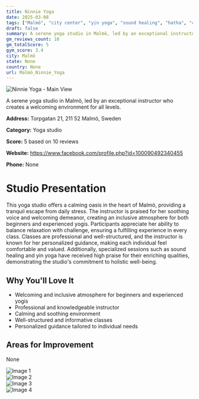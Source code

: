 ```yaml
---
title: Ninnie Yoga
date: 2025-03-08
tags: ["Malmö", "city center", "yin yoga", "sound healing", "hatha", "calm atmosphere", "inclusive environment", "Malmö"]  
draft: false
summary: A serene yoga studio in Malmö, led by an exceptional instructor who creates a welcoming environment for all levels.
gm_reviews_count: 10
gm_totalScore: 5
gym_score: 3.4
city: Malmö
state: None
country: None
url: Malmö_Ninnie_Yoga
---
```


<div className="aspect-[16/9] relative my-8">
  <img 
    src="https://streetviewpixels-pa.googleapis.com/v1/thumbnail?panoid=aT8TDR39dyjODKPhmJohPw&cb_client=maps_sv.tactile.gps&w=203&h=100&yaw=245.65137&pitch=0&thumbfov=100"
    alt="Ninnie Yoga - Main View"
    className="object-cover absolute inset-0 w-full h-full rounded-lg"
  />
</div>

A serene yoga studio in Malmö, led by an exceptional instructor who creates a welcoming environment for all levels.

**Address:** Torpgatan 21, 211 52 Malmö, Sweden

**Category:** Yoga studio

**Score:** 5 based on 10 reviews

**Website:** https://www.facebook.com/profile.php?id=100090492340455

**Phone:** None

# Studio Presentation

This yoga studio offers a calming oasis in the heart of Malmö, providing a tranquil escape from daily stress. The instructor is praised for her soothing voice and welcoming demeanor, creating an inclusive atmosphere for both beginners and experienced yogis. Participants appreciate her ability to balance relaxation with challenge, ensuring a fulfilling experience in every class. Classes are professional and well-structured, and the instructor is known for her personalized guidance, making each individual feel comfortable and valued. Additionally, specialized sessions such as sound healing and yin yoga have received high praise for their enriching qualities, demonstrating the studio's commitment to holistic well-being.

## Why You'll Love It

- Welcoming and inclusive atmosphere for beginners and experienced yogis
- Professional and knowledgeable instructor
- Calming and soothing environment
- Well-structured and informative classes
- Personalized guidance tailored to individual needs

## Areas for Improvement

None

<div className="grid grid-cols-1 xl:grid-cols-2 gap-4 my-8">
<div className="aspect-[4/3] relative"><img src="https://lh5.googleusercontent.com/p/AF1QipNVhsedc-sVQM6aNRifngmauRZEkdnNRW3IBon_=w1920-h1080-k-no" alt="Image 1" className="object-cover absolute inset-0 w-full h-full rounded-lg" /></div>
<div className="aspect-[4/3] relative"><img src="https://lh5.googleusercontent.com/p/AF1QipM5JHckqCW_m2dFHuzYXyH5Apz7RLI5ouH4ZRsN=w1920-h1080-k-no" alt="Image 2" className="object-cover absolute inset-0 w-full h-full rounded-lg" /></div>
<div className="aspect-[4/3] relative"><img src="https://lh5.googleusercontent.com/p/AF1QipPdJCYVi7SFoetqPnW9Ced7BBoWb9G7V3qUqedb=w1920-h1080-k-no" alt="Image 3" className="object-cover absolute inset-0 w-full h-full rounded-lg" /></div>
<div className="aspect-[4/3] relative"><img src="https://lh5.googleusercontent.com/p/AF1QipM_v5iyg8juy-g4XRhUvUKbpkwNufO8FN_st33t=w1920-h1080-k-no" alt="Image 4" className="object-cover absolute inset-0 w-full h-full rounded-lg" /></div>
</div>